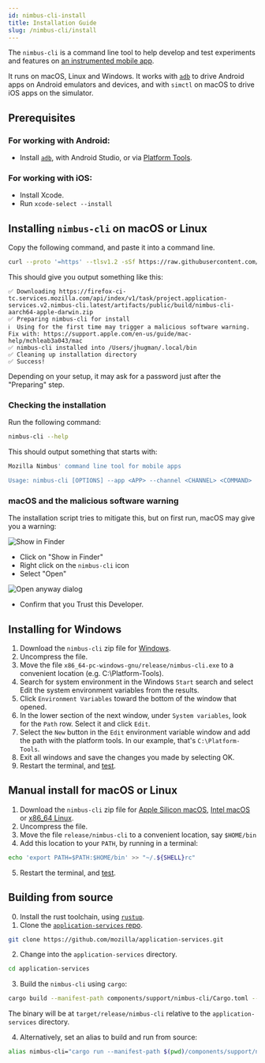 ```yaml
---
id: nimbus-cli-install
title: Installation Guide
slug: /nimbus-cli/install
---
```


The `nimbus-cli` is a command line tool to help develop and test experiments and features on [an instrumented mobile app](/nimbus-cli/instrumentation).

It runs on macOS, Linux and Windows. It works with [`adb`](https://developer.android.com/tools/adb) to drive Android apps on Android emulators and devices, and with `simctl` on macOS to drive iOS apps on the simulator.

## Prerequisites

### For working with Android:

- Install [`adb`](https://developer.android.com/tools/adb), with Android Studio, or via [Platform Tools](https://developer.android.com/tools/releases/platform-tools).

### For working with iOS:

- Install Xcode.
- Run `xcode-select --install`

## Installing `nimbus-cli` on macOS or Linux

Copy the following command, and paste it into a command line.

```sh
curl --proto '=https' --tlsv1.2 -sSf https://raw.githubusercontent.com/mozilla/application-services/main/install-nimbus-cli.sh | bash
```

This should give you output something like this:

```
✅ Downloading https://firefox-ci-tc.services.mozilla.com/api/index/v1/task/project.application-services.v2.nimbus-cli.latest/artifacts/public/build/nimbus-cli-aarch64-apple-darwin.zip
✅ Preparing nimbus-cli for install
ℹ️  Using for the first time may trigger a malicious software warning. Fix with: https://support.apple.com/en-us/guide/mac-help/mchleab3a043/mac
✅ nimbus-cli installed into /Users/jhugman/.local/bin
✅ Cleaning up installation directory
✅ Success!
```

Depending on your setup, it may ask for a password just after the "Preparing" step.

### Checking the installation

Run the following command:

```sh
nimbus-cli --help
```

This should output something that starts with:

```sh
Mozilla Nimbus' command line tool for mobile apps

Usage: nimbus-cli [OPTIONS] --app <APP> --channel <CHANNEL> <COMMAND>
```

### macOS and the malicious software warning

The installation script tries to mitigate this, but on first run, macOS may give you a warning:

<img title="Show in Finder" src="/img/nimbus-cli/show-in-finder-dialog.png"/>

- Click on "Show in Finder"
- Right click on the `nimbus-cli` icon
- Select "Open"

<img title="Open anyway dialog" src="/img/nimbus-cli/open-anyway-dialog.png"/> 

- Confirm that you Trust this Developer.

## Installing for Windows

1. Download the `nimbus-cli` zip file for [Windows][windows].
2. Uncompress the file.
3. Move the file `x86_64-pc-windows-gnu/release/nimbus-cli.exe` to a convenient location (e.g. C:\Platform-Tools).
4. Search for system environment in the Windows `Start` search and select Edit the system environment variables from the results.
5. Click `Environment Variables` toward the bottom of the window that opened.
6. In the lower section of the next window, under `System variables`, look for the `Path` row. Select it and click `Edit`.
7. Select the `New` button in the `Edit` environment variable window and add the path with the platform tools. In our example, that's `C:\Platform-Tools`.
8. Exit all windows and save the changes you made by selecting OK.
9. Restart the terminal, and [test](#checking-the-installation).

## Manual install for macOS or Linux

1. Download the `nimbus-cli` zip file for [Apple Silicon macOS][macos-apple-silicon], [Intel macOS][macos-intel] or [x86_64 Linux][linux].
2. Uncompress the file.
3. Move the file `release/nimbus-cli` to a convenient location, say `$HOME/bin`
4. Add this location to your `PATH`, by running in a terminal:

```sh
echo 'export PATH=$PATH:$HOME/bin' >> "~/.${SHELL}rc"
```
5. Restart the terminal, and [test](#checking-the-installation).

[windows]: https://firefox-ci-tc.services.mozilla.com/api/index/v1/task/project.application-services.v2.nimbus-cli.latest/artifacts/public/build/nimbus-cli-x86_64-pc-windows-gnu.zip
[macos-apple-silicon]: https://firefox-ci-tc.services.mozilla.com/api/index/v1/task/project.application-services.v2.nimbus-cli.latest/artifacts/public/build/nimbus-cli-aarch64-apple-darwin.zip
[macos-intel]: https://firefox-ci-tc.services.mozilla.com/api/index/v1/task/project.application-services.v2.nimbus-cli.latest/artifacts/public/build/nimbus-cli-x86_64-apple-darwin.zip
[linux]: https://firefox-ci-tc.services.mozilla.com/api/index/v1/task/project.application-services.v2.nimbus-cli.latest/artifacts/public/build/nimbus-cli-x86_64-unknown-linux-gnu.zip

## Building from source

0. Install the rust toolchain, using [`rustup`](https://rustup.rs).
1. Clone the [`application-services` repo](https://github.com/mozilla/application-services).

```sh
git clone https://github.com/mozilla/application-services.git
```

2. Change into the `application-services` directory.

```sh
cd application-services
```

3. Build the `nimbus-cli` using `cargo`:

```sh
cargo build --manifest-path components/support/nimbus-cli/Cargo.toml --
```

The binary will be at `target/release/nimbus-cli` relative to the `application-services` directory.

4. Alternatively, set an alias to build and run from source:

```sh
alias nimbus-cli="cargo run --manifest-path $(pwd)/components/support/nimbus-cli/Cargo.toml --"
```
